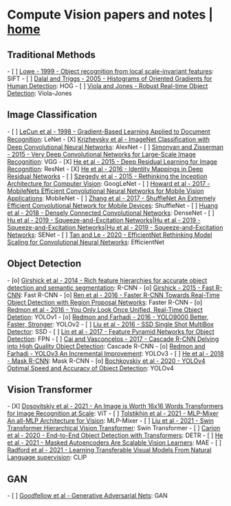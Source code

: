 = Compute Vision papers and notes | [[/index|home]] =
== Traditional Methods ==
- [ ] [[papers/Lowe - 1999 - Object recognition from local scale-invariant features|Lowe - 1999 - Object recognition from local scale-invariant features]]: SIFT
- [ ] [[papers/Dalal and Triggs - 2005 - Histograms of Oriented Gradients for Human Detection|Dalal and Triggs - 2005 - Histograms of Oriented Gradients for Human Detection]]: HOG
- [ ] [[papers/Viola and Jones - Robust Real-time Object Detection|Viola and Jones - Robust Real-time Object Detection]]: Viola-Jones
== Image Classification ==
- [ ] [[papers/LeCun et al - 1998 - Gradient-Based Learning Applied to Document Recognition|LeCun et al - 1998 - Gradient-Based Learning Applied to Document Recognition]]: LeNet
- [X] [[papers/Krizhevsky et al - ImageNet Classiﬁcation with Deep Convolutional Neural Networks|Krizhevsky et al - ImageNet Classiﬁcation with Deep Convolutional Neural Networks]]: AlexNet
- [ ] [[papers/Simonyan and Zisserman - 2015 - Very Deep Convolutional Networks for Large-Scale Image Recognition|Simonyan and Zisserman - 2015 - Very Deep Convolutional Networks for Large-Scale Image Recognition]]: VGG
- [X] [[papers/He et al - 2015 - Deep Residual Learning for Image Recognition|He et al - 2015 - Deep Residual Learning for Image Recognition]]: ResNet
- [X] [[papers/He et al - 2016 - Identity Mappings in Deep Residual Networks|He et al - 2016 - Identity Mappings in Deep Residual Networks]]
- [ ] [[papers/Szegedy et al - 2015 - Rethinking the Inception Architecture for Computer Vision|Szegedy et al - 2015 - Rethinking the Inception Architecture for Computer Vision]]: GoogLeNet
- [ ] [[papers/Howard et al - 2017 - MobileNets Efficient Convolutional Neural Networks for Mobile Vision Applications|Howard et al - 2017 - MobileNets Efficient Convolutional Neural Networks for Mobile Vision Applications]]: MobileNet
- [ ] [[papers/Zhang et al - 2017 - ShuffleNet An Extremely Efficient Convolutional Network for Mobile Devices|Zhang et al - 2017 - ShuffleNet An Extremely Efficient Convolutional Network for Mobile Devices]]: ShuffleNet
- [ ] [[papers/Huang et al - 2018 - Densely Connected Convolutional Networks|Huang et al - 2018 - Densely Connected Convolutional Networks]]: DenseNet
- [ ] [[papers/Hu et al - 2019 - Squeeze-and-Excitation Networks|Hu et al - 2019 - Squeeze-and-Excitation Networks|Hu et al - 2019 - Squeeze-and-Excitation Networks|Hu et al - 2019 - Squeeze-and-Excitation Networks]]: SENet
- [ ] [[papers/Tan and Le - 2020 - EfficientNet Rethinking Model Scaling for Convolutional Neural Networks|Tan and Le - 2020 - EfficientNet Rethinking Model Scaling for Convolutional Neural Networks]]: EfficientNet
== Object Detection ==
- [o] [[papers/Girshick et al - 2014 - Rich feature hierarchies for accurate object detection and semantic segmentation|Girshick et al - 2014 - Rich feature hierarchies for accurate object detection and semantic segmentation]]: R-CNN
- [o] [[papers/Girshick - 2015 - Fast R-CNN|Girshick - 2015 - Fast R-CNN]]: Fast R-CNN
- [o] [[papers/Ren et al - 2016 - Faster R-CNN Towards Real-Time Object Detection with Region Proposal Networks|Ren et al - 2016 - Faster R-CNN Towards Real-Time Object Detection with Region Proposal Networks]]: Faster R-CNN
- [o] [[papers/Redmon et al - 2016 - You Only Look Once Unified, Real-Time Object Detetion|Redmon et al - 2016 - You Only Look Once Unified, Real-Time Object Detetion]]: YOLOv1
- [o] [[papers/Redmon and Farhadi - 2016 - YOLO9000 Better, Faster, Stronger|Redmon and Farhadi - 2016 - YOLO9000 Better, Faster, Stronger]]: YOLOv2
- [ ] [[papers/Liu et al - 2016 - SSD Single Shot MultiBox Detector|Liu et al - 2016 - SSD Single Shot MultiBox Detector]]: SSD
- [ ] [[papers/Lin et al - 2017 - Feature Pyramid Networks for Object Detection|Lin et al - 2017 - Feature Pyramid Networks for Object Detection]]: FPN
- [ ] [[papers/Cai and Vasconcelos - 2017 - Cascade R-CNN Delving into High Quality Object Detection|Cai and Vasconcelos - 2017 - Cascade R-CNN Delving into High Quality Object Detection]]: Cascade R-CNN
- [o] [[papers/Redmon and Farhadi - YOLOv3 An Incremental Improvement|Redmon and Farhadi - YOLOv3 An Incremental Improvement]]: YOLOv3
- [ ] [[papers/He et al - 2018 - Mask R-CNN|He et al - 2018 - Mask R-CNN]]: Mask R-CNN
- [o] [[papers/Bochkovskiy et al - 2020 - YOLOv4 Optimal Speed and Accuracy of Object Detection|Bochkovskiy et al - 2020 - YOLOv4 Optimal Speed and Accuracy of Object Detection]]: YOLOv4
== Vision Transformer ==
- [X] [[papers/Dosovitskiy et al - 2021 - An Image is Worth 16x16 Words Transformers for Image Recognition at Scale|Dosovitskiy et al - 2021 - An Image is Worth 16x16 Words Transformers for Image Recognition at Scale]]: ViT
- [ ] [[papers/Tolstikhin et al - 2021 - MLP-Mixer An all-MLP Architecture for Vision|Tolstikhin et al - 2021 - MLP-Mixer An all-MLP Architecture for Vision]]: MLP-Mixer
- [ ] [[papers/Liu et al - 2021 - Swin Transformer Hierarchical Vision Transformer|Liu et al - 2021 - Swin Transformer Hierarchical Vision Transformer]]: Swin Transformer
- [ ] [[papers/Carion et al - 2020 - End-to-End Object Detection with Transformers|Carion et al - 2020 - End-to-End Object Detection with Transformers]]: DETR
- [ ] [[papers/He et al - 2021 - Masked Autoencoders Are Scalable Vision Learners|He et al - 2021 - Masked Autoencoders Are Scalable Vision Learners]]: MAE
- [ ] [[papers/Radford et al - 2021 - Learning Transferable Visual Models From Natural Language supervision|Radford et al - 2021 - Learning Transferable Visual Models From Natural Language supervision]]: CLIP
== GAN ==
- [ ] [[papers/Goodfellow et al - Generative Adversarial Nets|Goodfellow et al - Generative Adversarial Nets]]: GAN
